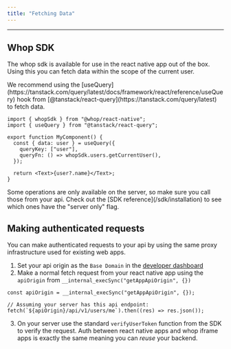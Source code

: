```yaml
---
title: "Fetching Data"
---
```


---

## Whop SDK

The whop sdk is available for use in the react native app out of the box. Using this you can fetch data within the scope of the current user.

<Info>
  We recommend using the [useQuery](https://tanstack.com/query/latest/docs/framework/react/reference/useQuery) hook from [@tanstack/react-query](https://tanstack.com/query/latest) to fetch
  data.
</Info>

```tsx
import { whopSdk } from "@whop/react-native";
import { useQuery } from "@tanstack/react-query";

export function MyComponent() {
  const { data: user } = useQuery({
    queryKey: ["user"],
    queryFn: () => whopSdk.users.getCurrentUser(),
  });

  return <Text>{user?.name}</Text>;
}
```

<Warning>
  Some operations are only available on the server, so make sure you call those from your api. Check out the [SDK reference](/sdk/installation) to see which ones have the "server only" flag.
</Warning>

## Making authenticated requests

You can make authenticated requests to your api by using the same proxy infrastructure used for existing web apps.

1. Set your api origin as the `Base Domain` in the [developer dashboard](https://whop.com/dashboard/developer)
2. Make a normal fetch request from your react native app using the `apiOrigin` from `__internal_execSync("getAppApiOrigin", {})`

```tsx
const apiOrigin = __internal_execSync("getAppApiOrigin", {});

// Assuming your server has this api endpoint:
fetch(`${apiOrigin}/api/v1/users/me`).then((res) => res.json());
```

3. On your server use the standard `verifyUserToken` function from the SDK to verify the request. Auth between react native apps and whop iframe apps is exactly the same meaning you can _reuse_ your backend.
